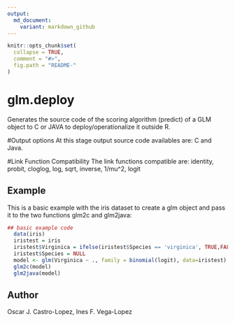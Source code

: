 ```yaml
---
output:
  md_document:
    variant: markdown_github
---
```


<!-- README.md is generated from README.Rmd. Please edit that file -->

```r
knitr::opts_chunk$set(
  collapse = TRUE,
  comment = "#>",
  fig.path = "README-"
)
```

# glm.deploy

Generates the source code of the scoring algorithm (predict) of a GLM object to C or JAVA to deploy/operationalize it outside R.

#Output options
At this stage output source code availables are: C and Java.

#Link Function Compatibility
The link functions compatible are: identity, probit, cloglog, log, sqrt, inverse, 1/mu^2, logit

## Example

This is a basic example with the iris dataset to create a glm object and pass it to the two functions glm2c and glm2java:

```r
## basic example code
  data(iris)
  iristest = iris
  iristest$Virginica = ifelse(iristest$Species == 'virginica', TRUE,FALSE)
  iristest$Species = NULL
  model <- glm(Virginica ~ ., family = binomial(logit), data=iristest)
  glm2c(model)
  glm2java(model)
```

## Author

Oscar J. Castro-Lopez, Ines F. Vega-Lopez
